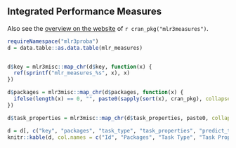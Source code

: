 ## Integrated Performance Measures {#list-measures}

Also see the [overview on the website](https://mlr3measures.mlr-org.com/reference/) of `r cran_pkg("mlr3measures")`.

```r
requireNamespace("mlr3proba")
d = data.table::as.data.table(mlr_measures)


d$key = mlr3misc::map_chr(d$key, function(x) {
  ref(sprintf("mlr_measures_%s", x), x)
})

d$packages = mlr3misc::map_chr(d$packages, function(x) {
  ifelse(length(x) == 0, "", paste0(sapply(sort(x), cran_pkg), collapse = ", "))
})

d$task_properties = mlr3misc::map_chr(d$task_properties, paste0, collapse = ", ")

d = d[, c("key", "packages", "task_type", "task_properties", "predict_type"), with = FALSE]
knitr::kable(d, col.names = c("Id", "Packages", "Task Type", "Task Properties", "Predict Type"))
```
